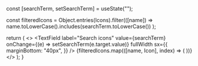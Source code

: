 
<Meta title="Foundations/Iconography" />

  const [searchTerm, setSearchTerm] = useState("");

  const filteredIcons = Object.entries(Icons).filter(([name]) =>
    name.toLowerCase().includes(searchTerm.toLowerCase())
  );

  return (
    <>
      <TextField
        label="Search icons"
        value={searchTerm}
        onChange={(e) => setSearchTerm(e.target.value)}
        fullWidth
        sx={{
          marginBottom: "40px",
        }}
      />
      <IconGallery>
        {filteredIcons.map(([name, Icon], index) => (
          <IconItem key={index} name={name}>
            <Tooltip title={name}>
              <IconButton>
                <Icon fill={bluePalette[500]} />
              </IconButton>
            </Tooltip>
          </IconItem>
        ))}
      </IconGallery>
    </>
  ); 
}
